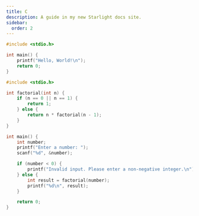 ```yaml
---
title: C
description: A guide in my new Starlight docs site.
sidebar:
  order: 2
---
```



<div class="not-content">
  <YouTube id="https://youtu.be/U3aXWizDbQ4" />
</div>

```c
#include <stdio.h>

int main() {
    printf("Hello, World!\n");
    return 0;
}
```

```c
#include <stdio.h>

int factorial(int n) {
    if (n == 0 || n == 1) {
        return 1;
    } else {
        return n * factorial(n - 1);
    }
}

int main() {
    int number;
    printf("Enter a number: ");
    scanf("%d", &number);

    if (number < 0) {
        printf("Invalid input. Please enter a non-negative integer.\n");
    } else {
        int result = factorial(number);
        printf("%d\n", result);
    }

    return 0;
}
```
